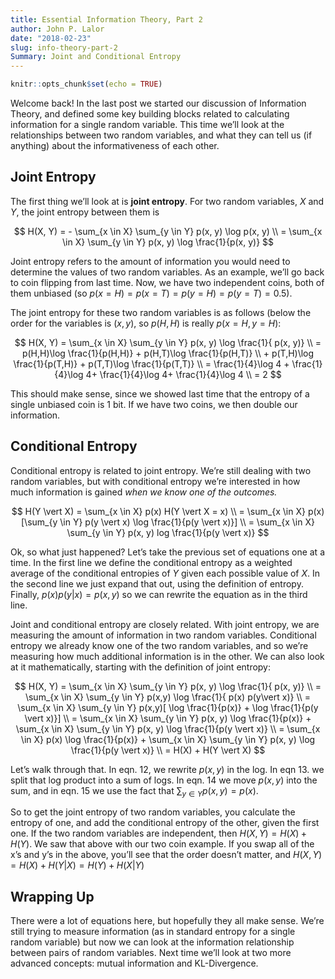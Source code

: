 ---
title: Essential Information Theory, Part 2
author: John P. Lalor
date: "2018-02-23"
slug: info-theory-part-2
Summary: Joint and Conditional Entropy
---

```{r setup, include=FALSE}
knitr::opts_chunk$set(echo = TRUE)
```

Welcome back! In the last post we started our discussion of Information Theory, and defined some key building blocks related to calculating information for a single random variable. This time we'll look at the relationships between two random variables, and what they can tell us (if anything) about the informativeness of each other.

## Joint Entropy

The first thing we'll look at is **joint entropy**. For two random variables, $X$ and $Y$, the joint entropy between them is 

$$
H(X, Y) = - \sum_{x \in X} \sum_{y \in Y} p(x, y) \log p(x, y) \\
= \sum_{x \in X} \sum_{y \in Y} p(x, y) \log \frac{1}{p(x, y)}
$$

Joint entropy refers to the amount of information you would need to determine the values of two random variables.
As an example, we'll go back to coin flipping from last time.
Now, we have two independent coins, both of them unbiased (so $p(x=H) = p(x=T) = p(y=H) = p(y=T) = 0.5$).

The joint entropy for these two random variables is as follows (below the order for the variables is $(x,y)$, so $p(H,H)$ is really $p(x=H, y=H)$:

$$
H(X, Y) =  \sum_{x \in X} \sum_{y \in Y} p(x, y) \log \frac{1}{ p(x, y)} \\
= p(H,H)\log \frac{1}{p(H,H)} + p(H,T)\log \frac{1}{p(H,T)} \\
+ p(T,H)\log \frac{1}{p(T,H)} + p(T,T)\log \frac{1}{p(T,T)} \\
= \frac{1}{4}\log 4 + \frac{1}{4}\log 4+ \frac{1}{4}\log 4+ \frac{1}{4}\log 4 \\
= 2
$$

This should make sense, since we showed last time that the entropy of a single unbiased coin is 1 bit. If we have two coins, we then double our information.

## Conditional Entropy
Conditional entropy is related to joint entropy. We're still dealing with two random variables, but with conditional entropy we're interested in how much information is gained *when we know one of the outcomes.* 

$$
H(Y \vert X) = \sum_{x \in X} p(x) H(Y \vert X = x) \\
= \sum_{x \in X} p(x) [\sum_{y \in Y} p(y \vert x) \log \frac{1}{p(y \vert x)}] \\
= \sum_{x \in X} \sum_{y \in Y} p(x, y) log \frac{1}{p(y \vert x)}
$$

Ok, so what just happened? Let's take the previous set of equations one at a time. In the first line we define the conditional entropy as a weighted average of the conditional entropies of $Y$ given each possible value of $X$. In the second line we just expand that out, using the definition of entropy. Finally, $p(x)p(y|x) = p(x,y)$ so we can rewrite the equation as in the third line.

Joint and conditional entropy are closely related. With joint entropy, we are measuring the amount of information in two random variables. Conditional entropy we already know one of the two random variables, and so we're measuring how much additional information is in the other. We can also look at it mathematically, starting with the definition of joint entropy:

$$
H(X, Y) =  \sum_{x \in X} \sum_{y \in Y} p(x, y) \log \frac{1}{ p(x, y)} \\
= \sum_{x \in X} \sum_{y \in Y} p(x,y) \log \frac{1}{ p(x) p(y\vert x)} \\
= \sum_{x \in X} \sum_{y \in Y} p(x,y)[ \log \frac{1}{p(x)} + \log \frac{1}{p(y \vert x)}] \\
= \sum_{x \in X} \sum_{y \in Y} p(x, y) \log \frac{1}{p(x)} + \sum_{x \in X} \sum_{y \in Y} p(x, y) \log \frac{1}{p(y \vert x)} \\
= \sum_{x \in X} p(x) \log \frac{1}{p(x)} + \sum_{x \in X} \sum_{y \in Y} p(x, y) \log \frac{1}{p(y \vert x)} \\
= H(X) + H(Y \vert X)
$$

Let's walk through that. In eqn. 12, we rewrite $p(x,y)$ in the log. In eqn 13. we split that log product into a sum of logs. In eqn. 14 we move $p(x,y)$ into the sum, and in eqn. 15 we use the fact that $\sum_{y \in Y} p(x, y) = p(x)$.

So to get the joint entropy of two random variables, you calculate the entropy of one, and add the conditional entropy of the other, given the first one. If the two random variables are independent, then $H(X, Y) = H(X) + H(Y)$. We saw that above with our two coin example. If you swap all of the x's and y's in the above, you'll see that the order doesn't matter, and $H(X,Y) = H(X) + H(Y \vert X) = H(Y) + H(X \vert Y)$


## Wrapping Up

There were a lot of equations here, but hopefully they all make sense. We're still trying to measure information (as in standard entropy for a single random variable) but now we can look at the information relationship between pairs of random variables. Next time we'll look at two more advanced concepts: mutual information and KL-Divergence.
